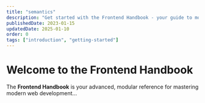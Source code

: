 ```yaml
---
title: "semantics"
description: "Get started with the Frontend Handbook - your guide to modern web development"
publishedDate: 2023-01-15
updatedDate: 2025-01-10
order: 0
tags: ["introduction", "getting-started"]
---
```


# Welcome to the Frontend Handbook

The **Frontend Handbook** is your advanced, modular reference for mastering modern web development...